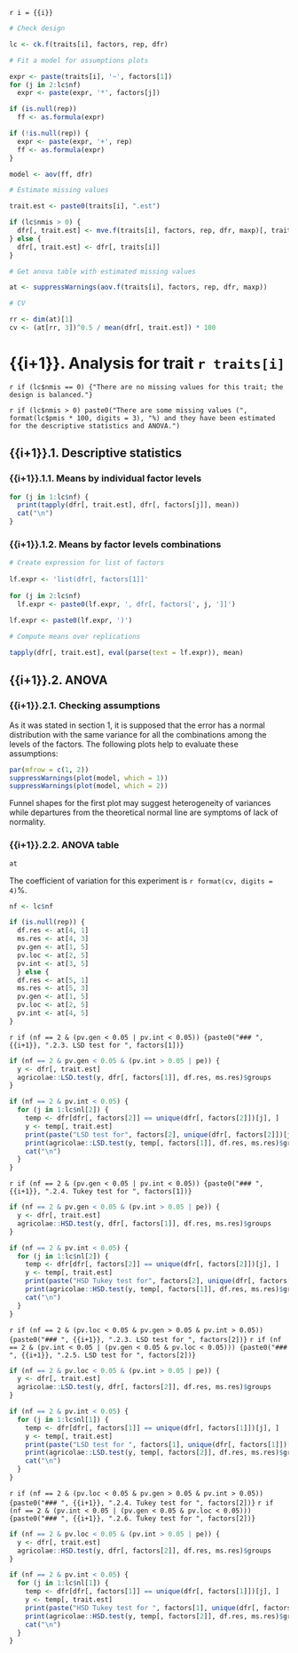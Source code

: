 `r i = {{i}}`

```r
# Check design

lc <- ck.f(traits[i], factors, rep, dfr)

# Fit a model for assumptions plots

expr <- paste(traits[i], '~', factors[1])
for (j in 2:lc$nf)
  expr <- paste(expr, '*', factors[j])

if (is.null(rep))
  ff <- as.formula(expr)

if (!is.null(rep)) {
  expr <- paste(expr, '+', rep)
  ff <- as.formula(expr)
}

model <- aov(ff, dfr)

# Estimate missing values

trait.est <- paste0(traits[i], ".est")

if (lc$nmis > 0) {
  dfr[, trait.est] <- mve.f(traits[i], factors, rep, dfr, maxp)[, trait.est]
} else {
  dfr[, trait.est] <- dfr[, traits[i]]
}

# Get anova table with estimated missing values

at <- suppressWarnings(aov.f(traits[i], factors, rep, dfr, maxp))

# CV

rr <- dim(at)[1]
cv <- (at[rr, 3])^0.5 / mean(dfr[, trait.est]) * 100
```
    
# {{i+1}}. Analysis for trait `r traits[i]`

`r if (lc$nmis == 0) {"There are no missing values for this trait; the design is balanced."}`

`r if (lc$nmis > 0) paste0("There are some missing values (", format(lc$pmis * 100, digits = 3), "%) and they have been estimated for the descriptive statistics and ANOVA.")`

## {{i+1}}.1. Descriptive statistics

### {{i+1}}.1.1. Means by individual factor levels

```r
for (j in 1:lc$nf) {
  print(tapply(dfr[, trait.est], dfr[, factors[j]], mean))
  cat("\n")
}
```

### {{i+1}}.1.2. Means by factor levels combinations

```r
# Create expression for list of factors
  
lf.expr <- 'list(dfr[, factors[1]]'
  
for (j in 2:lc$nf)
  lf.expr <- paste0(lf.expr, ', dfr[, factors[', j, ']]')
  
lf.expr <- paste0(lf.expr, ')')

# Compute means over replications

tapply(dfr[, trait.est], eval(parse(text = lf.expr)), mean)
```

## {{i+1}}.2. ANOVA

### {{i+1}}.2.1. Checking assumptions

As it was stated in section 1, it is supposed that the error has a normal distribution with the same variance for all the combinations among the levels of the factors. The following plots help to evaluate these assumptions:

```r
par(mfrow = c(1, 2))
suppressWarnings(plot(model, which = 1))
suppressWarnings(plot(model, which = 2))
```

Funnel shapes for the first plot may suggest heterogeneity of variances while departures from the theoretical normal line are symptoms of lack of normality.

### {{i+1}}.2.2. ANOVA table

```r
at
```

The coefficient of variation for this experiment is `r format(cv, digits = 4)`%.

```r
nf <- lc$nf

if (is.null(rep)) {
  df.res <- at[4, 1]
  ms.res <- at[4, 3]
  pv.gen <- at[1, 5]
  pv.loc <- at[2, 5]
  pv.int <- at[3, 5]
  } else {
  df.res <- at[5, 1]
  ms.res <- at[5, 3]
  pv.gen <- at[1, 5]
  pv.loc <- at[2, 5]
  pv.int <- at[4, 5]
}
```

`r if (nf == 2 & (pv.gen < 0.05 | pv.int < 0.05)) {paste0("### ", {{i+1}}, ".2.3. LSD test for ", factors[1])}`

```r
if (nf == 2 & pv.gen < 0.05 & (pv.int > 0.05 | pe)) {
  y <- dfr[, trait.est]
  agricolae::LSD.test(y, dfr[, factors[1]], df.res, ms.res)$groups
}

if (nf == 2 & pv.int < 0.05) {
  for (j in 1:lc$nl[2]) {
    temp <- dfr[dfr[, factors[2]] == unique(dfr[, factors[2]])[j], ]
    y <- temp[, trait.est]
    print(paste("LSD test for", factors[2], unique(dfr[, factors[2]])[j]))
    print(agricolae::LSD.test(y, temp[, factors[1]], df.res, ms.res)$groups)
    cat("\n")
  }
}
```

`r if (nf == 2 & (pv.gen < 0.05 | pv.int < 0.05)) {paste0("### ", {{i+1}}, ".2.4. Tukey test for ", factors[1])}`

```r
if (nf == 2 & pv.gen < 0.05 & (pv.int > 0.05 | pe)) {
  y <- dfr[, trait.est]
  agricolae::HSD.test(y, dfr[, factors[1]], df.res, ms.res)$groups
}

if (nf == 2 & pv.int < 0.05) {
  for (j in 1:lc$nl[2]) {
    temp <- dfr[dfr[, factors[2]] == unique(dfr[, factors[2]])[j], ]
    y <- temp[, trait.est]
    print(paste("HSD Tukey test for", factors[2], unique(dfr[, factors[2]])[j]))
    print(agricolae::HSD.test(y, temp[, factors[1]], df.res, ms.res)$groups)
    cat("\n")
  }
}
```

`r if (nf == 2 & (pv.loc < 0.05 & pv.gen > 0.05 & pv.int > 0.05)) {paste0("### ", {{i+1}}, ".2.3. LSD test for ", factors[2])}`
`r if (nf == 2 & (pv.int < 0.05 | (pv.gen < 0.05 & pv.loc < 0.05))) {paste0("### ", {{i+1}}, ".2.5. LSD test for ", factors[2])}`

```r
if (nf == 2 & pv.loc < 0.05 & (pv.int > 0.05 | pe)) {
  y <- dfr[, trait.est]
  agricolae::LSD.test(y, dfr[, factors[2]], df.res, ms.res)$groups
}

if (nf == 2 & pv.int < 0.05) {
  for (j in 1:lc$nl[1]) {
    temp <- dfr[dfr[, factors[1]] == unique(dfr[, factors[1]])[j], ]
    y <- temp[, trait.est]
    print(paste("LSD test for ", factors[1], unique(dfr[, factors[1]])[j]))
    print(agricolae::LSD.test(y, temp[, factors[2]], df.res, ms.res)$groups)
    cat("\n")
  }
}
```

`r if (nf == 2 & (pv.loc < 0.05 & pv.gen > 0.05 & pv.int > 0.05)) {paste0("### ", {{i+1}}, ".2.4. Tukey test for ", factors[2])}`
`r if (nf == 2 & (pv.int < 0.05 | (pv.gen < 0.05 & pv.loc < 0.05))) {paste0("### ", {{i+1}}, ".2.6. Tukey test for ", factors[2])}`

```r
if (nf == 2 & pv.loc < 0.05 & (pv.int > 0.05 | pe)) {
  y <- dfr[, trait.est]
  agricolae::HSD.test(y, dfr[, factors[2]], df.res, ms.res)$groups
}

if (nf == 2 & pv.int < 0.05) {
  for (j in 1:lc$nl[1]) {
    temp <- dfr[dfr[, factors[1]] == unique(dfr[, factors[1]])[j], ]
    y <- temp[, trait.est]
    print(paste("HSD Tukey test for ", factors[1], unique(dfr[, factors[1]])[j]))
    print(agricolae::HSD.test(y, temp[, factors[2]], df.res, ms.res)$groups)
    cat("\n")
  }
}
```
